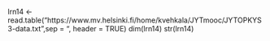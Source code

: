 lrn14 <- read.table("https://www.mv.helsinki.fi/home/kvehkala/JYTmooc/JYTOPKYS3-data.txt",sep = "\t", header = TRUE)
dim(lrn14)
str(lrn14)